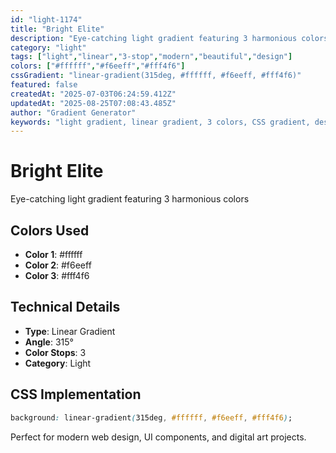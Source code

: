 ```yaml
---
id: "light-1174"
title: "Bright Elite"
description: "Eye-catching light gradient featuring 3 harmonious colors"
category: "light"
tags: ["light","linear","3-stop","modern","beautiful","design"]
colors: ["#ffffff","#f6eeff","#fff4f6"]
cssGradient: "linear-gradient(315deg, #ffffff, #f6eeff, #fff4f6)"
featured: false
createdAt: "2025-07-03T06:24:59.412Z"
updatedAt: "2025-08-25T07:08:43.485Z"
author: "Gradient Generator"
keywords: "light gradient, linear gradient, 3 colors, CSS gradient, design, #ffffff, #f6eeff, #fff4f6"
---
```


# Bright Elite

Eye-catching light gradient featuring 3 harmonious colors

## Colors Used
- **Color 1**: #ffffff
- **Color 2**: #f6eeff
- **Color 3**: #fff4f6

## Technical Details
- **Type**: Linear Gradient
- **Angle**: 315°
- **Color Stops**: 3
- **Category**: Light

## CSS Implementation
```css
background: linear-gradient(315deg, #ffffff, #f6eeff, #fff4f6);
```

Perfect for modern web design, UI components, and digital art projects.
